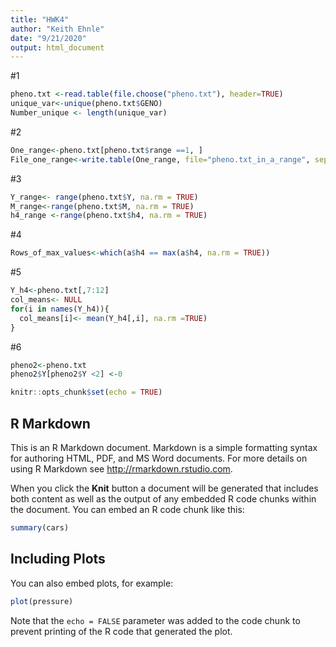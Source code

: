 ```yaml
---
title: "HWK4"
author: "Keith Ehnle"
date: "9/21/2020"
output: html_document
---
```


#1
```r

pheno.txt <-read.table(file.choose("pheno.txt"), header=TRUE)
unique_var<-unique(pheno.txt$GENO)
Number_unique <- length(unique_var)

```

#2
```r

One_range<-pheno.txt[pheno.txt$range ==1, ]
File_one_range<-write.table(One_range, file="pheno.txt_in_a_range", sep="")

```

#3
```r

Y_range<- range(pheno.txt$Y, na.rm = TRUE)
M_range<-range(pheno.txt$M, na.rm = TRUE)
h4_range <-range(pheno.txt$h4, na.rm = TRUE)

```

#4
```r

Rows_of_max_values<-which(a$h4 == max(a$h4, na.rm = TRUE))

```

#5
```r

Y_h4<-pheno.txt[,7:12]
col_means<- NULL
for(i in names(Y_h4)){
  col_means[i]<- mean(Y_h4[,i], na.rm =TRUE)
}

```

#6
```r

pheno2<-pheno.txt
pheno2$Y[pheno2$Y <2] <-0

```



```r
knitr::opts_chunk$set(echo = TRUE)
```


## R Markdown

This is an R Markdown document. Markdown is a simple formatting syntax for authoring HTML, PDF, and MS Word documents. For more details on using R Markdown see <http://rmarkdown.rstudio.com>.

When you click the **Knit** button a document will be generated that includes both content as well as the output of any embedded R code chunks within the document. You can embed an R code chunk like this:

```r
summary(cars)
```

## Including Plots

You can also embed plots, for example:

```r
plot(pressure)
```

Note that the `echo = FALSE` parameter was added to the code chunk to prevent printing of the R code that generated the plot.
